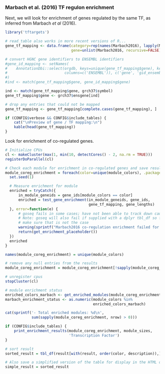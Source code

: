 ### Marbach et al. (2016) TF regulon enrichment

Next, we will look for enrichment of genes regulated by the same TF, as
inferred from Marbach *et al* (2016).

```r
library('tftargets')

# read_table also works in more recent versions of R...
gene_tf_mapping <- data.frame(category=rep(names(Marbach2016), lapply(Marbach2016, length)),
                              gene=unlist(Marbach2016, recursive=FALSE))

# convert HGNC gene identifiers to ENSEMBL identifiers
#gene_id_mapping <- setNames(
#    AnnotationDbi::select(orgdb, keys=unique(gene_tf_mapping$gene), keytype='ALIAS', 
#                          columns=c('ENSEMBL')), c('gene', 'gid_ensembl')
#)
#ind <- match(gene_tf_mapping$gene, gene_id_mapping$gene)

ind <- match(gene_tf_mapping$gene, grch37$symbol)
gene_tf_mapping$gene <- grch37$ensgene[ind]

# drop any entries that could not be mapped
gene_tf_mapping <- gene_tf_mapping[complete.cases(gene_tf_mapping), ]

if (CONFIG$verbose && CONFIG$include_tables) {
    cat("\nPreview of gene / TF mapping:\n")
    kable(head(gene_tf_mapping))
}
```

Look for enrichment of co-regulated genes.

```r
# Initialize CPUs
cl <- makeCluster(max(1, min(10, detectCores() - 2, na.rm = TRUE)))
registerDoParallel(cl)

# Check each module for enrichment in co-regulated genes and save result in a list
module_coreg_enrichment = foreach(color=unique(module_colors), .packages=c('goseq')) %dopar% {
  set.seed(1)

  # Measure enrichment for module
  enriched = tryCatch({
      in_module_geneids = gene_ids[module_colors == color]
      enriched = test_gene_enrichment(in_module_geneids, gene_ids,
                                      gene_tf_mapping, gene_lengths)
  }, error=function(e) {
      # goseq fails in some cases; have not been able to track down cause yet
      # Note: goseq will also fail if supplied with a dplyr tbl_df so first 
      # make sure that is not the case
      warning(sprintf("Marbach2016 co-regulation enrichment failed for module %s", color))
      return(get_enrichment_placeholder())
  })
  enriched
}

names(module_coreg_enrichment) = unique(module_colors)

# remove any null entries from the results
module_coreg_enrichment = module_coreg_enrichment[!sapply(module_coreg_enrichment, is.null)]

# unregister cpus
stopCluster(cl)

# module enrichment status
enriched_colors_marbach <- get_enriched_modules(module_coreg_enrichment)
marbach_enrichment_status <- as.numeric(module_colors %in%
                                        enriched_colors_marbach)
```

```r
cat(sprintf('- Total enriched modules: %d\n', 
            sum(sapply(module_coreg_enrichment, nrow) > 0)))

if (CONFIG$include_tables) {
    print_enrichment_results(module_coreg_enrichment, module_sizes,
                             'Transcription Factor')
}
```

```r
# sort result
sorted_result = tbl_df(result[with(result, order(color, description)),])

# Also save a simplified version of the table for display in the HTML output
simple_result = sorted_result
```

